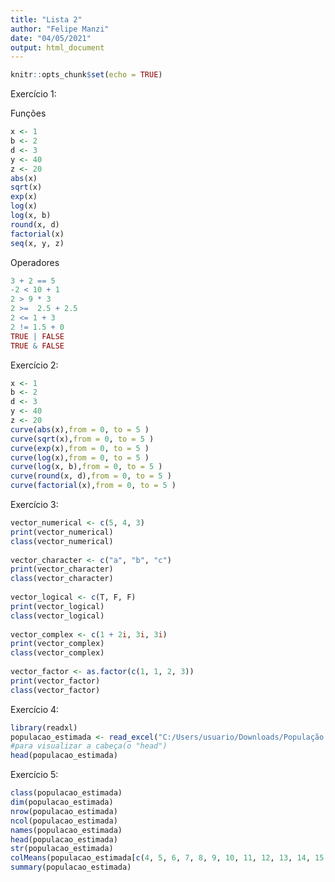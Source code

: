 ---
title: "Lista 2"
author: "Felipe Manzi"
date: "04/05/2021"
output: html_document
---

```{r setup, include=FALSE}
knitr::opts_chunk$set(echo = TRUE)
```

Exercício 1:

Funções
```{r cars}
x <- 1
b <- 2
d <- 3
y <- 40
z <- 20
abs(x)
sqrt(x)
exp(x)
log(x)
log(x, b)
round(x, d)
factorial(x)
seq(x, y, z)
```

Operadores
```{r pressure, echo=FALSE}
3 + 2 == 5
-2 < 10 + 1
2 > 9 * 3
2 >=  2.5 + 2.5
2 <= 1 + 3
2 != 1.5 + 0
TRUE | FALSE
TRUE & FALSE
```

Exercício 2:
```{r}
x <- 1
b <- 2
d <- 3
y <- 40
z <- 20
curve(abs(x),from = 0, to = 5 )
curve(sqrt(x),from = 0, to = 5 )
curve(exp(x),from = 0, to = 5 )
curve(log(x),from = 0, to = 5 )
curve(log(x, b),from = 0, to = 5 )
curve(round(x, d),from = 0, to = 5 )
curve(factorial(x),from = 0, to = 5 )
```

Exercício 3:
```{r}
vector_numerical <- c(5, 4, 3)
print(vector_numerical)
class(vector_numerical)
  
vector_character <- c("a", "b", "c")
print(vector_character)
class(vector_character)
  
vector_logical <- c(T, F, F)
print(vector_logical)
class(vector_logical) 
  
vector_complex <- c(1 + 2i, 3i, 3i)
print(vector_complex)
class(vector_complex) 
  
vector_factor <- as.factor(c(1, 1, 2, 3))
print(vector_factor)
class(vector_factor) 
```
Exercício 4:

```{r}
library(readxl)
populacao_estimada <- read_excel("C:/Users/usuario/Downloads/População estimada dos municípios.xlsx")
#para visualizar a cabeça(o "head")
head(populacao_estimada)
```
Exercício 5:

```{r}
class(populacao_estimada)
dim(populacao_estimada)
nrow(populacao_estimada)
ncol(populacao_estimada)
names(populacao_estimada)
head(populacao_estimada)
str(populacao_estimada)
colMeans(populacao_estimada[c(4, 5, 6, 7, 8, 9, 10, 11, 12, 13, 14, 15, 16, 17, 18, 19, 20, 21)])
summary(populacao_estimada)
```
